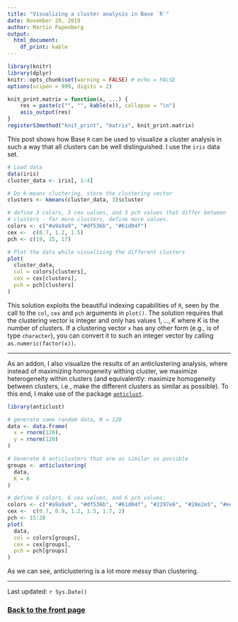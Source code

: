 ```yaml
---
title: "Visualizing a cluster analysis in Base `R`"
date: November 29, 2019
author: Martin Papenberg
output:
  html_document:
    df_print: kable
---
```


```r

library(knitr)
library(dplyr)
knitr::opts_chunk$set(warning = FALSE) # echo = FALSE
options(scipen = 999, digits = 2)

knit_print.matrix = function(x, ...) {
    res = paste(c("", "", kable(x)), collapse = "\n")
    asis_output(res)
}
registerS3method("knit_print", "matrix", knit_print.matrix)

```

This post shows how Base `R` can be used to visualize a cluster analysis 
in such a way that all clusters can be well distinguished. I use the 
`iris` data set.

```r

# Load data
data(iris)
cluster_data <- iris[, 1:4]

# Do k-means clustering, store the clustering vector
clusters <- kmeans(cluster_data, 3)$cluster

# define 3 colors, 3 cex values, and 3 pch values that differ between
# clusters - for more clusters, define more values.
colors <- c("#a9a9a9", "#df536b", "#61d04f")
cex <-  c(0.7, 1.2, 1.5)
pch <- c(19, 15, 17)

# Plot the data while visualizing the different clusters
plot(
  cluster_data,
  col = colors[clusters],
  cex = cex[clusters],
  pch = pch[clusters]
)


```

This solution exploits the beautiful indexing capabilities of `R`, 
seen by the call to the `col`, `cex` and `pch` arguments in `plot()`. 
The solution requires that the clustering vector is integer and only 
has values $1, ..., K$ where $K$ is the number of clusters. If a 
clustering vector `x` has any other form (e.g., is of type `character`), 
you can convert it to such an integer vector by calling 
`as.numeric(factor(x))`.

---

As an addon, I also visualize the results of an anticlustering analysis,
where instead of maximizing homogeneity withing cluster, we maximize 
heterogeneity within clusters (and equivalently: maximize homogeneity 
between clusters, i.e., make the different clusters as similar as 
possible). To this end, I make use of the package 
[`anticlust`](https://github.com/m-Py/anticlust).

```r

library(anticlust)

# generate some random data, N = 120
data <- data.frame(
  x = rnorm(120),
  y = rnorm(120)
)

# Generate 6 anticlusters that are as similar as possible
groups <- anticlustering(
  data, 
  K = 6
)

# define 6 colors, 6 cex values, and 6 pch values:
colors <- c("#a9a9a9", "#df536b", "#61d04f", "#2297e6", "#28e2e5", "#eec12f")
cex <-  c(0.7, 0.9, 1.2, 1.5, 1.7, 2)
pch <- 15:20
plot(
  data,
  col = colors[groups],
  cex = cex[groups],
  pch = pch[groups]
)

```

As we can see, anticlustering is a lot more messy than clustering. 

---

Last updated: `r Sys.Date()`

### <a href="index.html">Back to the front page</a>

&nbsp;
